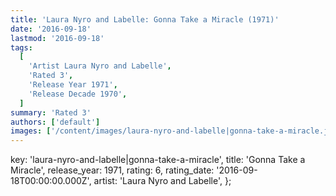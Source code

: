 ```yaml
---
title: 'Laura Nyro and Labelle: Gonna Take a Miracle (1971)'
date: '2016-09-18'
lastmod: '2016-09-18'
tags:
  [
    'Artist Laura Nyro and Labelle',
    'Rated 3',
    'Release Year 1971',
    'Release Decade 1970',
  ]
summary: 'Rated 3'
authors: ['default']
images: ['/content/images/laura-nyro-and-labelle|gonna-take-a-miracle.jpg']
---
```


  key: 'laura-nyro-and-labelle|gonna-take-a-miracle',
  title: 'Gonna Take a Miracle',
  release_year: 1971,
  rating: 6,
  rating_date: '2016-09-18T00:00:00.000Z',
  artist: 'Laura Nyro and Labelle',
};

<MusicRating data={data} />
